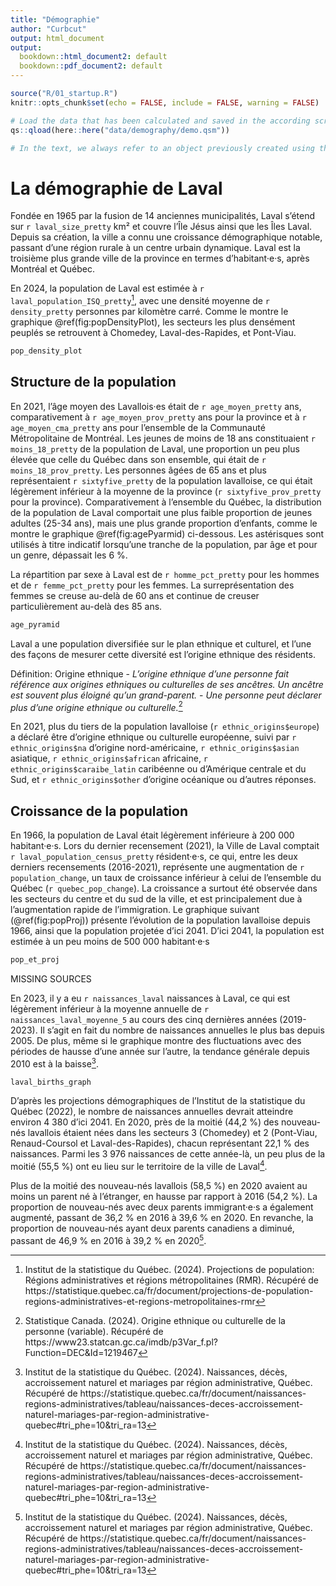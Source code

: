 ```yaml
---
title: "Démographie"
author: "Curbcut"
output: html_document
output:
  bookdown::html_document2: default
  bookdown::pdf_document2: default
---
```


```r
source("R/01_startup.R")
knitr::opts_chunk$set(echo = FALSE, include = FALSE, warning = FALSE)
```

```r

# Load the data that has been calculated and saved in the according script:
qs::qload(here::here("data/demography/demo.qsm"))

# In the text, we always refer to an object previously created using this: `r object_name`
```

# La démographie de Laval

Fondée en 1965 par la fusion de 14 anciennes municipalités, Laval s'étend sur `r laval_size_pretty` km² et couvre l'Île Jésus ainsi que les Îles Laval. Depuis sa création, la ville a connu une croissance démographique notable, passant d'une région rurale à un centre urbain dynamique. Laval est la troisième plus grande ville de la province en termes d’habitant·e·s, après Montréal et Québec.

En 2024, la population de Laval est estimée à `r laval_population_ISQ_pretty`^[Institut de la statistique du Québec. (2024). Projections de population: Régions administratives et régions métropolitaines (RMR). Récupéré de https://statistique.quebec.ca/fr/document/projections-de-population-regions-administratives-et-regions-metropolitaines-rmr], avec une densité moyenne de `r density_pretty` personnes par kilomètre carré. Comme le montre le graphique \@ref(fig:popDensityPlot), les secteurs les plus densément peuplés se retrouvent à  Chomedey, Laval-des-Rapides, et Pont-Viau.

```r
pop_density_plot
```

## Structure de la population

En 2021, l'âge moyen des Lavallois·es était de `r age_moyen_pretty` ans, comparativement à `r age_moyen_prov_pretty` ans pour la province et à `r age_moyen_cma_pretty` ans pour l'ensemble de la Communauté Métropolitaine de Montréal. Les jeunes de moins de 18 ans constituaient `r moins_18_pretty` de la population de Laval, une proportion un peu plus élevée que celle du Québec dans son ensemble, qui était de `r moins_18_prov_pretty`. Les personnes âgées de 65 ans et plus représentaient `r sixtyfive_pretty` de la population lavalloise, ce qui était légèrement inférieur à la moyenne de la province (`r sixtyfive_prov_pretty` pour la province). Comparativement à l’ensemble du Québec, la distribution de la population de Laval comportait une plus faible proportion de jeunes adultes (25-34 ans), mais une plus grande proportion d'enfants, comme le montre le graphique \@ref(fig:agePyarmid) ci-dessous. Les astérisques sont utilisés à titre indicatif lorsqu'une tranche de la population, par âge et pour un genre, dépassait les 6 %.

La répartition par sexe à Laval est de `r homme_pct_pretty` pour les hommes et de `r femme_pct_pretty` pour les femmes. La surreprésentation des femmes se creuse au-delà de 60 ans et continue de creuser particulièrement au-delà des 85 ans.

```r
age_pyramid
```

Laval a une population diversifiée sur le plan ethnique et culturel, et l'une des façons de mesurer cette diversité est l'origine ethnique des résidents. 

Définition: Origine ethnique
- *L'origine ethnique d'une personne fait référence aux origines ethniques ou culturelles de ses ancêtres. Un ancêtre est souvent plus éloigné qu'un grand-parent.*
  - *Une personne peut déclarer plus d'une origine ethnique ou culturelle.*^[Statistique Canada. (2024). Origine ethnique ou culturelle de la personne (variable). Récupéré de https://www23.statcan.gc.ca/imdb/p3Var_f.pl?Function=DEC&Id=1219467]

En 2021, plus du tiers de la population lavalloise (`r ethnic_origins$europe`) a déclaré être d'origine ethnique ou culturelle européenne, suivi par `r ethnic_origins$na` d'origine nord-américaine, `r ethnic_origins$asian` asiatique, `r ethnic_origins$african` africaine, `r ethnic_origins$caraibe_latin` caribéenne ou d'Amérique centrale et du Sud, et `r ethnic_origins$other` d'origine océanique ou d'autres réponses. 

## Croissance de la population

En 1966, la population de Laval était légèrement inférieure à 200 000 habitant·e·s. Lors du dernier recensement (2021), la Ville de Laval comptait `r laval_population_census_pretty` résident·e·s, ce qui, entre les deux derniers recensements (2016-2021), représente une augmentation de `r population_change`, un taux de croissance inférieur à celui de l’ensemble du Québec (`r quebec_pop_change`).  La croissance a surtout été observée dans les secteurs du centre et du sud de la ville, et est principalement due à l’augmentation rapide de l’immigration. Le graphique suivant (\@ref(fig:popProj)) présente l'évolution de la population lavalloise depuis 1966, ainsi que la population projetée d'ici 2041. D'ici 2041, la population est estimée à un peu moins de 500 000 habitant·e·s

```r
pop_et_proj
```
MISSING SOURCES

En 2023, il y a eu `r naissances_laval` naissances à Laval, ce qui est légèrement inférieur à la moyenne annuelle de `r naissances_laval_moyenne_5` au cours des cinq dernières années (2019-2023). Il s'agit en fait du nombre de naissances annuelles le plus bas depuis 2005. De plus, même si le graphique montre des fluctuations avec des périodes de hausse d'une année sur l'autre, la tendance générale depuis 2010 est à la baisse^[Institut de la statistique du Québec. (2024). Naissances, décès, accroissement naturel et mariages par région administrative, Québec. Récupéré de https://statistique.quebec.ca/fr/document/naissances-regions-administratives/tableau/naissances-deces-accroissement-naturel-mariages-par-region-administrative-quebec#tri_phe=10&tri_ra=13].

```r
laval_births_graph
```

D'après les projections démographiques de l'Institut de la statistique du Québec (2022), le nombre de naissances annuelles devrait atteindre environ 4 380 d'ici 2041. En 2020, près de la moitié (44,2 %) des nouveau-nés lavallois étaient nées dans les secteurs 3 (Chomedey) et 2 (Pont-Viau, Renaud-Coursol et Laval-des-Rapides), chacun représentant 22,1 % des naissances. Parmi les 3 976 naissances de cette année-là, un peu plus de la moitié (55,5 %) ont eu lieu sur le territoire de la ville de Laval^[Institut de la statistique du Québec. (2024). Naissances, décès, accroissement naturel et mariages par région administrative, Québec. Récupéré de https://statistique.quebec.ca/fr/document/naissances-regions-administratives/tableau/naissances-deces-accroissement-naturel-mariages-par-region-administrative-quebec#tri_phe=10&tri_ra=13].

Plus de la moitié des nouveau-nés lavallois (58,5 %) en 2020 avaient au moins un parent né à l’étranger, en hausse par rapport à 2016 (54,2 %). La proportion de nouveau-nés avec deux parents immigrant·e·s a également augmenté, passant de 36,2 % en 2016 à 39,6 % en 2020. En revanche, la proportion de nouveau-nés ayant deux parents canadiens a diminué, passant de 46,9 % en 2016 à 39,2 % en 2020^[Institut de la statistique du Québec. (2024). Naissances, décès, accroissement naturel et mariages par région administrative, Québec. Récupéré de https://statistique.quebec.ca/fr/document/naissances-regions-administratives/tableau/naissances-deces-accroissement-naturel-mariages-par-region-administrative-quebec#tri_phe=10&tri_ra=13].












